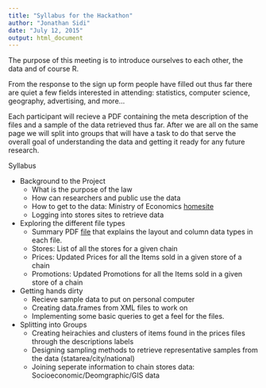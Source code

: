 ```yaml
---
title: "Syllabus for the Hackathon"
author: "Jonathan Sidi"
date: "July 12, 2015"
output: html_document
---
```


The purpose of this meeting is to introduce ourselves to each other, the data and of course R. 

From the response to the sign up form people have filled out thus far there are quiet a few fields interested in attending: statistics, computer science, geography, advertising, and more... 

Each participant will recieve a PDF containing the meta description of the files and a sample of the data retrieved thus far. After we are all on the same page we will split into groups that will have a task to do that serve the overall goal of understanding the data and getting it ready for any future research. 

Syllabus

  - Background to the Project
    - What is the purpose of the law
    - How can researchers and public use the data
    - How to get to the data: Ministry of Economics [homesite](http://www.economy.gov.il/Trade/ConsumerProtection/Pages/PriceTransparencyRegulations.aspx)
    - Logging into stores sites to retrieve data
  - Exploring the different file types
    - Summary PDF [file](https://github.com/yonicd/supermarketprices/raw/master/Table%20Layout%20Regulations%20(Hebrew).pdf) that explains the layout and column data types in each file.
    - Stores: List of all the stores for a given chain
    - Prices: Updated Prices for all the Items sold in a given store of a chain
    - Promotions: Updated Promotions for all the Items sold in a given store of a chain
  - Getting hands dirty
    - Recieve sample data to put on personal computer
    - Creating data.frames from XML files to work on
    - Implementing some basic queries to get a feel for the files.
  - Splitting into Groups
    - Creating heirachies and clusters of items found in the prices files through the descriptions labels
    - Designing sampling methods to retrieve representative samples from the data (statarea/city/national)
    - Joining seperate information to chain stores data: Socioeconomic/Deomgraphic/GIS data
    